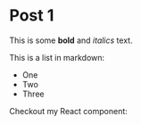 # Post 1
 
This is some **bold** and _italics_ text.
 
This is a list in markdown:
 
- One
- Two
- Three
 
Checkout my React component: